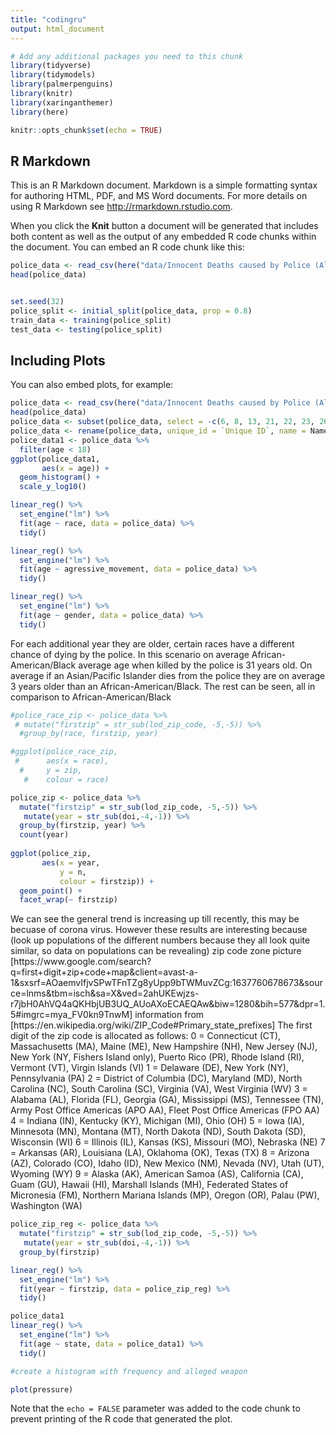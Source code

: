 ```yaml
---
title: "codingru"
output: html_document
---
```

```r
# Add any additional packages you need to this chunk
library(tidyverse)
library(tidymodels)
library(palmerpenguins)
library(knitr)
library(xaringanthemer)
library(here)
```


```r
knitr::opts_chunk$set(echo = TRUE)
```

## R Markdown

This is an R Markdown document. Markdown is a simple formatting syntax for authoring HTML, PDF, and MS Word documents. For more details on using R Markdown see <http://rmarkdown.rstudio.com>.

When you click the **Knit** button a document will be generated that includes both content as well as the output of any embedded R code chunks within the document. You can embed an R code chunk like this:

```r
police_data <- read_csv(here("data/Innocent Deaths caused by Police (All time).csv"))
head(police_data)


set.seed(32)
police_split <- initial_split(police_data, prop = 0.8)
train_data <- training(police_split)
test_data <- testing(police_split)
```

## Including Plots

You can also embed plots, for example:
```r
police_data <- read_csv(here("data/Innocent Deaths caused by Police (All time).csv"))
head(police_data)
police_data <- subset(police_data, select = -c(6, 8, 13, 21, 22, 23, 26))
police_data <- rename(police_data, unique_id = `Unique ID`, name = Name, age = Age, gender = Gender, race = Race, doi = `Date of injury resulting in death (month/day/year)`, state = State, lod_zip_code = `Location of death (zip code)` , lod_county = `Location of death (county)`, latitude = Latitude, longitude = Longitude,  agency_involved = `Agency or agencies involved`, hlof = `Highest level of force`, alleged_weapon = `Alleged weapon`, agressive_movement = `Aggressive physical movement`, fleeing_not_fleeing = `Fleeing/Not fleeing`, dispositions_exclusions =`Dispositions/Exclusions INTERNAL USE, NOT FOR ANALYSIS`, iuof = `Intended use of force (Developing)`, mental_illness = `Foreknowledge of mental illness`)
police_data1 <- police_data %>%
  filter(age < 18)
ggplot(police_data1,
       aes(x = age)) +
  geom_histogram() + 
  scale_y_log10()
```
```r
linear_reg() %>%
  set_engine("lm") %>%
  fit(age ~ race, data = police_data) %>%
  tidy()

linear_reg() %>%
  set_engine("lm") %>%
  fit(age ~ agressive_movement, data = police_data) %>%
  tidy()

linear_reg() %>%
  set_engine("lm") %>%
  fit(age ~ gender, data = police_data) %>%
  tidy()
```
For each additional year they are older, certain races have a different chance of dying by the police. In this scenario on average African-American/Black average age when killed by the police is 31 years old. On average if an Asian/Pacific Islander dies from the police they are on average 3 years older than an African-American/Black. The rest can be seen, all in comparison to African-American/Black

```r
#police_race_zip <- police_data %>%
 # mutate("firstzip" = str_sub(lod_zip_code, -5,-5)) %>%
  #group_by(race, firstzip, year)

#ggplot(police_race_zip,
 #      aes(x = race),
  #     y = zip,
   #    colour = race)
```

```r
police_zip <- police_data %>%
  mutate("firstzip" = str_sub(lod_zip_code, -5,-5)) %>%
   mutate(year = str_sub(doi,-4,-1)) %>%
  group_by(firstzip, year) %>%
  count(year)
      
ggplot(police_zip,
       aes(x = year,
           y = n,
           colour = firstzip)) +
  geom_point() +
  facet_wrap(~ firstzip)

```
We can see the general trend is increasing up till recently, this may be becuase of corona virus. However these results are interesting because (look up populations of the different numbers because they all look quite similar, so data on populations can be revealing)
zip code zone picture
[https://www.google.com/search?q=first+digit+zip+code+map&client=avast-a-1&sxsrf=AOaemvIfjvSPwTFnTZg8yUpp9bTWMuvZCg:1637760678673&source=lnms&tbm=isch&sa=X&ved=2ahUKEwjzs-r7jbH0AhVQ4aQKHbjUB3UQ_AUoAXoECAEQAw&biw=1280&bih=577&dpr=1.5#imgrc=mya_FV0kn9TnwM]
information from [https://en.wikipedia.org/wiki/ZIP_Code#Primary_state_prefixes]
The first digit of the zip code is allocated as follows:
0 = Connecticut (CT), Massachusetts (MA), Maine (ME), New Hampshire (NH), New Jersey (NJ), New York (NY, Fishers Island only), Puerto Rico (PR), Rhode Island (RI), Vermont (VT), Virgin Islands (VI)
1 = Delaware (DE), New York (NY), Pennsylvania (PA)
2 = District of Columbia (DC), Maryland (MD), North Carolina (NC), South Carolina (SC), Virginia (VA), West Virginia (WV)
3 = Alabama (AL), Florida (FL), Georgia (GA), Mississippi (MS), Tennessee (TN), Army Post Office Americas (APO AA), Fleet Post Office Americas (FPO AA)
4 = Indiana (IN), Kentucky (KY), Michigan (MI), Ohio (OH)
5 = Iowa (IA), Minnesota (MN), Montana (MT), North Dakota (ND), South Dakota (SD), Wisconsin (WI)
6 = Illinois (IL), Kansas (KS), Missouri (MO), Nebraska (NE)
7 = Arkansas (AR), Louisiana (LA), Oklahoma (OK), Texas (TX)
8 = Arizona (AZ), Colorado (CO), Idaho (ID), New Mexico (NM), Nevada (NV), Utah (UT), Wyoming (WY)
9 = Alaska (AK), American Samoa (AS), California (CA), Guam (GU), Hawaii (HI), Marshall Islands (MH), Federated States of Micronesia (FM), Northern Mariana Islands (MP), Oregon (OR), Palau (PW), Washington (WA)

```r
police_zip_reg <- police_data %>%
  mutate("firstzip" = str_sub(lod_zip_code, -5,-5)) %>%
   mutate(year = str_sub(doi,-4,-1)) %>%
  group_by(firstzip) 

linear_reg() %>%
  set_engine("lm") %>%
  fit(year ~ firstzip, data = police_zip_reg) %>%
  tidy()
```

```r
police_data1 
linear_reg() %>%
  set_engine("lm") %>%
  fit(age ~ state, data = police_data1) %>%
  tidy() 
```

```r
#create a histogram with frequency and alleged weapon

```


```r
plot(pressure)
```

Note that the `echo = FALSE` parameter was added to the code chunk to prevent printing of the R code that generated the plot.
